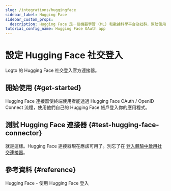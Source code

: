 ```yaml
---
slug: /integrations/huggingface
sidebar_label: Hugging Face
sidebar_custom_props:
  description: Hugging Face 是一個機器學習 (ML) 和數據科學平台及社群，幫助使用者建立、部署和訓練機器學習模型。
tutorial_config_name: Hugging Face OAuth app
---
```




# 設定 Hugging Face 社交登入

Logto 的 Hugging Face 社交登入官方連接器。

<GuideTip />

## 開始使用 \{#get-started}

Hugging Face 連接器使終端使用者能透過 Hugging Face OAuth / OpenID Connect 流程，使用他們自己的 Hugging Face 帳戶登入你的應用程式。

<Integration />

## 測試 Hugging Face 連接器 \{#test-hugging-face-connector}

就是這樣。Hugging Face 連接器現在應該可用了。別忘了在 [登入體驗中啟用社交連接器](/connectors/social-connectors/#enable-social-sign-in)。

## 參考資料 \{#reference}

<Url href="https://huggingface.co/docs/hub/en/oauth#sign-in-with-hugging-face">
  Hugging Face - 使用 Hugging Face 登入
</Url>
